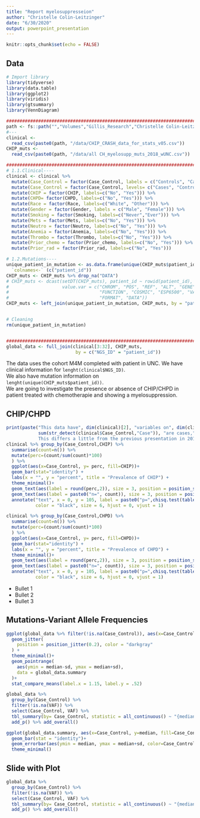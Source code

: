 ```yaml
---
title: "Report myelosuppresseion"
author: "Christelle Colin-Leitzinger"
date: "6/30/2020"
output: powerpoint_presentation
---
```


```r
knitr::opts_chunk$set(echo = FALSE)
```

## Data
```r
# Import library
library(tidyverse)
library(data.table)
library(ggplot2)
library(viridis)
library(gtsummary)
library(VennDiagram)

#######################################################################################  I  ### Load data----
path <- fs::path("","Volumes","Gillis_Research","Christelle Colin-Leitzinger", "CHIP_myelosuppression_M4M 2018")
#---
clinical <-
  read_csv(paste0(path, "/data/CHIP_CRASH_data_for_stats_v05.csv"))
CHIP_muts <- 
  read_csv(paste0(path, "/data/all CH_myelosupp_muts_2018_wUNC.csv"))

#######################################################################################  II  ### Data cleaning----
# 1.1.Clinical----
clinical <- clinical %>% 
  mutate(Case_Control = factor(Case_Control, labels = c("Controls", "Cases"))) %>% 
  mutate(Case_Control = factor(Case_Control, levels= c("Cases", "Controls"))) %>% 
  mutate(CHIP = factor(CHIP, labels=c("No", "Yes"))) %>% 
  mutate(CHPD= factor(CHPD, labels=c("No", "Yes"))) %>% 
  mutate(Race = factor(Race, labels=c("White", "Other"))) %>% 
  mutate(Gender = factor(Gender, labels = c("Male", "Female"))) %>% 
  mutate(Smoking = factor(Smoking, labels=c("Never","Ever"))) %>% 
  mutate(Mets = factor(Mets, labels=c("No", "Yes"))) %>% 
  mutate(Neutro = factor(Neutro, labels=c("No", "Yes"))) %>% 
  mutate(Anemia = factor(Anemia, labels=c("No", "Yes"))) %>% 
  mutate(Thrombo = factor(Thrombo, labels=c("No", "Yes"))) %>% 
  mutate(Prior_chemo = factor(Prior_chemo, labels=c("No", "Yes"))) %>% 
  mutate(Prior_rad = factor(Prior_rad, labels=c("No", "Yes")))

# 1.2.Mutations----
unique_patient_in_mutation <- as.data.frame(unique(CHIP_muts$patient_id)) %>% 
  `colnames<-` (c("patient_id"))
CHIP_muts <- CHIP_muts %>% drop_na("DATA")
# CHIP_muts <- dcast(setDT(CHIP_muts), patient_id ~ rowid(patient_id),
#                    value.var = c("CHROM", "POS", "REF", "ALT", "GENE", "VARIANT_C", "VARIANT_P",
#                                  "FUNCTION", "COSMIC", "ESP6500", "VAF", "DEPTH", "INFO",
#                                  "FORMAT", "DATA"))
CHIP_muts <- left_join(unique_patient_in_mutation, CHIP_muts, by = "patient_id")


# Cleaning 
rm(unique_patient_in_mutation)


#######################################################################################  III  ### Data binding----
global_data <- full_join(clinical[3:32], CHIP_muts, 
                          by = c("NGS_ID" = "patient_id"))
```
The data uses the cohort M4M completed with patient in UNC. We have clinical information for `lenght(clinical$NGS_ID)`.  
We also have mutation information on `lenght(unique(CHIP_muts$patient_id))`.  
We are going to investigate the presence or absence of CHIP/CHPD in patient treated with chemotherapie and showing a myelosuppression.

## CHIP/CHPD

```r
print(paste("This data have", dim(clinical)[2], "variables on", dim(clinical)[1], "patients.",
            sum(str_detect(clinical$Case_Control,"Case")), "are cases,", sum(str_detect(clinical$Case_Control,"Control")), "are controls.
            This differs a little from the previous presentation in 2018 as we had 44 cases and 87 controls."))
clinical %>% group_by(Case_Control,CHIP) %>% 
  summarise(count=n()) %>% 
  mutate(perc=(count/sum(count)*100)
  ) %>% 
  ggplot(aes(x=Case_Control, y= perc, fill=CHIP))+
  geom_bar(stat="identity") +
  labs(x = "", y = "percent", title = "Prevalence of CHIP") +
  theme_minimal()+
  geom_text(aes(label = round(perc,2)), size = 3, position = position_stack(vjust = 0.5))+
  geom_text(aes(label = paste0("n=", count)), size = 3, position = position_stack(vjust = 0.25))+
  annotate("text", x = 0, y = 105, label = paste0("p=",chisq.test(table(clinical$Case_Control, clinical$CHIP))[3]),
           color = "black", size = 6, hjust = 0, vjust = 1)

clinical %>% group_by(Case_Control,CHPD) %>% 
  summarise(count=n()) %>% 
  mutate(perc=(count/sum(count)*100)
  ) %>% 
  ggplot(aes(x=Case_Control, y= perc, fill=CHPD))+
  geom_bar(stat="identity") +
  labs(x = "", y = "percent", title = "Prevalence of CHPD") +
  theme_minimal()+
  geom_text(aes(label = round(perc,2)), size = 3, position = position_stack(vjust = 0.5))+
  geom_text(aes(label = paste0("n=", count)), size = 3, position = position_stack(vjust = 0.25))+
  annotate("text", x = 0, y = 105, label = paste0("p=",chisq.test(table(clinical$Case_Control, clinical$CHPD))[3]),
           color = "black", size = 6, hjust = 0, vjust = 1)
```
- Bullet 1
- Bullet 2
- Bullet 3

## Mutations-Variant Allele Frequencies

```r
ggplot(global_data %>% filter(!is.na(Case_Control)), aes(x=Case_Control, y= VAF, color=Case_Control)) +
  geom_jitter(
    position = position_jitter(0.2), color = "darkgray"
  ) + 
  theme_minimal()+
  geom_pointrange(
    aes(ymin = median-sd, ymax = median+sd),
    data = global_data.summary
  )+
  stat_compare_means(label.x = 1.15, label.y = .52)

global_data %>% 
  group_by(Case_Control) %>% 
  filter(!is.na(VAF)) %>% 
  select(Case_Control, VAF) %>% 
  tbl_summary(by= Case_Control, statistic = all_continuous() ~ "{median} ({sd})") %>% 
  add_p() %>% add_overall()

ggplot(global_data.summary, aes(x=Case_Control, y=median, fill=Case_Control)) +
  geom_bar(stat = "identity")+
  geom_errorbar(aes(ymin = median, ymax = median+sd, color=Case_Control))+
  theme_minimal()
```

## Slide with Plot

```r
global_data %>% 
  group_by(Case_Control) %>% 
  filter(!is.na(VAF)) %>% 
  select(Case_Control, VAF) %>% 
  tbl_summary(by= Case_Control, statistic = all_continuous() ~ "{median} ({sd})") %>% 
  add_p() %>% add_overall()
```

